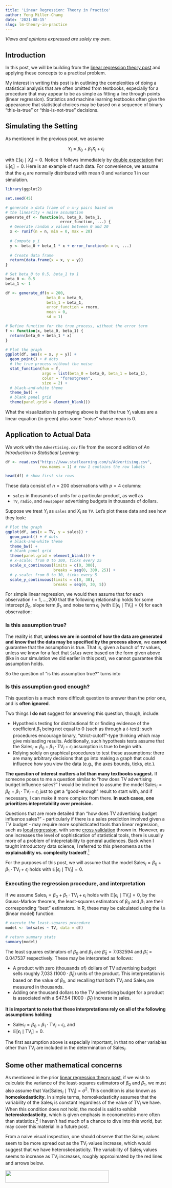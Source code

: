```yaml
---
title: 'Linear Regression: Theory in Practice'
author: Yeng Miller-Chang
date: '2021-08-15'
slug: lm-theory-in-practice
---
```


*Views and opinions expressed are solely my own.*

## Introduction

In this post, we will be building from the [linear regression theory post](/post/2021-07-17-lin-reg-1/everything-simple-lin-reg) and applying these concepts to a practical problem. 

My interest in writing this post is in outlining the complexities of doing a statistical analysis that are often omitted from textbooks, especially for a procedure that may appear to be as simple as fitting a line through points (linear regression). Statistics and machine learning textbooks often give the appearance that statistical choices may be based on a sequence of binary "this-is-true" or "this-is-not-true" decisions.

## Simulating the Setting

As mentioned in the previous post, we assume

$$Y_i = \beta_0 + \beta_1X_i + \epsilon_i$$

with $\mathbb{E}[\epsilon_i \mid X_i] = 0$. Notice it follows immediately by [double expectation](https://en.wikipedia.org/wiki/Law_of_total_expectation) that $\mathbb{E}[\epsilon_i] = 0$. Here is an example of such data. For convenience, we assume that the $\epsilon_i$ are normally distributed with mean $0$ and variance $1$ in our simulation.

```r
library(ggplot2)

set.seed(45)

# generate a data frame of n x-y pairs based on
# the linearity + noise assumption
generate_df <- function(n, beta_0, beta_1, 
                        error_function, ...) {
  # Generate random x values between 0 and 20
  x <- runif(n = n, min = 0, max = 20)
  
  # Compute y_i
  y <- beta_0 + beta_1 * x + error_function(n = n, ...)
  
  # Create data frame
  return(data.frame(x = x, y = y))
}

# Set beta_0 to 0.5, beta_1 to 1
beta_0 <- 0.5
beta_1 <- 1

df <- generate_df(n = 200, 
                  beta_0 = beta_0, 
                  beta_1 = beta_1,
                  error_function = rnorm,
                  mean = 0, 
                  sd = 1)

# Define function for the true process, without the error term
f <- function(x, beta_0, beta_1) {
  return(beta_0 + beta_1 * x)
}

# Plot the graph
ggplot(df, aes(x = x, y = y)) + 
  geom_point() + # dots
  # the true process without the noise
  stat_function(fun = f, 
                args = list(beta_0 = beta_0, beta_1 = beta_1),
                color = "forestgreen",
                size = 2) +
  # black-and-white theme
  theme_bw() + 
  # blank panel grid
  theme(panel.grid = element_blank())
```

What the visualization is portraying above is that the true $Y_i$ values are a linear equation (in green) plus some "noise" whose mean is $0$.

## Application to Actual Data

We work with the `Advertising.csv` file from the second edition of *An Introduction to Statistical Learning*:

```r
df <- read.csv("https://www.statlearning.com/s/Advertising.csv",
               row.names = 1) # row 1 contains the row labels

head(df) # show first six rows
```
These data consist of $n = 200$ observations with $p = 4$ columns:

* `sales` in thousands of units for a particular product, as well as
* `TV`, `radio`, and `newspaper` advertising budgets in thousands of dollars.

Suppose we treat $Y_i$ as `sales` and $X_i$ as `TV`. Let's plot these data and see how they look:

```r
# Plot the graph
ggplot(df, aes(x = TV, y = sales)) + 
  geom_point() + # dots
  # black-and-white theme
  theme_bw() + 
  # blank panel grid
  theme(panel.grid = element_blank()) + 
  # x-scale: from 0 to 300, ticks every 25
  scale_x_continuous(limits = c(0, 300),
                     breaks = seq(0, 300, 25)) + 
  # y-scale: from 0 to 30, ticks every 5
  scale_y_continuous(limits = c(0, 30),
                     breaks = seq(0, 30, 5))
```

For simple linear regression, we would then assume that for each observation $i = 1, \dots, 200$ that the following relationship holds for some intercept $\beta_0$, slope term $\beta_1$, and noise term $\epsilon_i$ (with $\mathbb{E}[\epsilon_i \mid \text{TV}_i] = 0$) for each observation:
\begin{equation*}
\text{Sales}_i = \beta_0 + \beta_1 \cdot \text{TV}_i + \epsilon_i\text{.}
\end{equation*}

### Is this assumption true?

The reality is that, **unless we are in control of how the data are generated and know that the data may be specified by the process above**, we **cannot** guarantee that the 
\begin{equation*}
\text{Sales}_i = \beta_0 + \beta_1 \cdot \text{TV}_i + \epsilon_i
\end{equation*}
assumption is true. That is, given a bunch of `TV` values, unless we know for a fact that `Sales` were based on the form given above (like in our simulation we did earlier in this post), we cannot guarantee this assumption holds.

So the question of "is this assumption true?" turns into

### Is this assumption good enough?

This question is a much more difficult question to answer than the prior one, and is **often ignored**.

Two things I **do not** suggest for answering this question, though, include:

* Hypothesis testing for distributional fit or finding evidence of the coefficient $\beta_1$ being not equal to $0$ (such as through a $t$-test): such procedures encourage binary, "strict-cutoff"-type thinking which may give misleading results. Additionally, such hypothesis tests assume that the $\text{Sales}_i = \beta_0 + \beta_1 \cdot \text{TV}_i + \epsilon_i$ assumption is true to begin with.
* Relying solely on graphical procedures to test these assumptions: there are many arbitrary decisions that go into making a graph that could influence how you view the data (e.g., the axes bounds, ticks, etc.).

**The question of interest matters a lot than many textbooks suggest.** If someone poses to me a question similar to "how does TV advertising budget influence sales?" I would be inclined to assume the model $\text{Sales}_i = \beta_0 + \beta_1 \cdot \text{TV}_i + \epsilon_i$ just to get a "good-enough" result to start with, and if necessary, I can make it more complex from there. **In such cases, one prioritizes intepretability over precision.** 

Questions that are more detailed than "how does TV advertising budget influence sales?" - particularly if there is a sales prediction involved given a TV budget - may require more sophisticated tools than linear regression, such as [local regression](https://en.wikipedia.org/wiki/Local_regression), with some [cross validation](https://en.wikipedia.org/wiki/Cross-validation_(statistics)) thrown in. However, as one increases the level of sophistication of statistical tools, there is usually more of a problem of intepretability to general audiences. Back when I taught introductory data science, I referred to this phenomena as the **explainability vs. complexity tradeoff**.^[Artificial Intelligence is trying to address this issue through [explainable AI](https://en.wikipedia.org/wiki/Explainable_artificial_intelligence), but I am a skeptic about the long-term implications of this movement being successful.]

For the purposes of this post, we will assume that the model $\text{Sales}_i = \beta_0 + \beta_1 \cdot \text{TV}_i + \epsilon_i$ holds with $\mathbb{E}[\epsilon_i \mid \text{TV}_i] = 0$.

### Executing the regression procedure, and interpretation

If we assume $\text{Sales}_i = \beta_0 + \beta_1 \cdot \text{TV}_i + \epsilon_i$ holds with $\mathbb{E}[\epsilon_i \mid \text{TV}_i] = 0$, by the Gauss-Markov theorem, the least-squares estimators of $\beta_0$ and $\beta_1$ are their corresponding "best" estimators. In R, these may be calculated using the `lm` (linear model) function:

```r
# execute the least-squares procedure
model <- lm(sales ~ TV, data = df)

# return summary stats
summary(model)
```
The least squares estimators of $\beta_0$ and $\beta_1$ are $\hat{\beta}_0 = 7.032594$ and $\hat{\beta}_1 = 0.047537$ respectively. These may be interpreted as follows:

* A product with zero (thousands of) dollars of TV advertising budget sells roughly 7,033 ($1000 \cdot \hat{\beta}_0$) units of the product. This interpretation is based on the value of $\beta_0$, and recalling that both $\text{TV}_i$ and $\text{Sales}_i$ are measured in thousands.
* Adding one thousand dollars to the TV advertising budget for a product is associated with a \$47.54 ($1000 \cdot \hat{\beta}_1$) increase in sales.

**It is important to note that these interpretations rely on all of the following assumptions holding**: 

* $\text{Sales}_i = \beta_0 + \beta_1 \cdot \text{TV}_i + \epsilon_i$, and 
* $\mathbb{E}[\epsilon_i \mid \text{TV}_i] = 0$.

The first assumption above is especially important, in that no other variables other than $\text{TV}_i$ are included in the determination of $\text{Sales}_i$.

## Some other mathematical concerns

As mentioned in the prior [linear regression theory post](/post/2021-07-17-lin-reg-1/everything-simple-lin-reg), if we wish to calculate the variance of the least-squares estimators of $\beta_0$ and $\beta_1$, we must also assume that $\text{Var}[\text{Sales}_i \mid \text{TV}_i] = \sigma^2$. This condition is also known as **homoskedasticity**. In simple terms, homoskedasticity assumes that the variability of the $\text{Sales}_i$ is constant regardless of the value of $\text{TV}_i$ we have. When this condition does not hold, the model is said to exhibit **heteroskedasticity**, which is given emphasis in econometrics more often than statistics.^[See the [Wikipedia page on heteroskedasticity](https://en.wikipedia.org/wiki/Heteroscedasticity) for more information.] I haven't had much of a chance to dive into this world, but may cover this material in a future post.

From a naive visual inspection, one should observe that the $\text{Sales}_i$ values seem to be more spread out as the $\text{TV}_i$ values increase, which would suggest that we have heteroskedasticity. The variability of $\text{Sales}_i$ values seems to increase as $\text{TV}_i$ increases, roughly approximated by the red lines and arrows below.

![](images/heteroskedasticity.png){width=80% height=10%}

If we desire, we could assume the model $\text{Sales}_i = \beta_0 + \beta_1 \cdot \text{TV}_i + \epsilon_i$ holds with the variance of $\epsilon_i$ being proportional to $X_i$; i.e., $\text{Var}[\epsilon_i \mid \text{TV}_i] = \sigma^2 \cdot \text{TV}_i$. This is a more complicated version of simple linear regression than we've discussed so far, known as the [Aitken Model or Generalized Least Squares](https://en.wikipedia.org/wiki/Generalized_least_squares). I may write a post on this topic in the future.

## Conclusion

I hope this posts illustrates how complex a simple procedure such as univariate linear regression is, with regard to the thought process that has to go into validating assumptions and making tradeoffs between complexity and intepretability. Statistical education needs to make such thought processes more explicit.

## References

James, G., Witten, D., Hastie, T., &amp; Tibshirani, R. (2021). *An Introduction to Statistical Learning* (2nd ed.). New York, NY: Springer Science+Business Media. 
